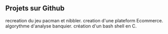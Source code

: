 ## Projets sur Github

<ProjectCard title="ARCADE" link="" bg="linear-gradient(to right, #D4145A 0%, #FBB03B 100%)">
    recreation du jeu pacman et nibbler.
</ProjectCard>

<ProjectCard title="TRICOTO" link="" bg="linear-gradient(to right, #D4145A 0%, #FBB03B 100%)">
    creation d'une plateform Ecommerce.
</ProjectCard>

<ProjectCard title="ANALYSE-FINANCIERE" link="" bg="linear-gradient(to right, #D4145A 0%, #FBB03B 100%)">
    algorythme d'analyse banquier.
</ProjectCard>

<ProjectCard title="MINISHELL" link="" bg="linear-gradient(to right, #D4145A 0%, #FBB03B 100%)">
    création d'un bash shell en C.
</ProjectCard>
